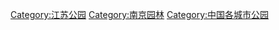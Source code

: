 [[Category:江苏公园|Category:江苏公园]]
[[Category:南京园林|Category:南京园林]]
[[Category:中国各城市公园|Category:中国各城市公园]]